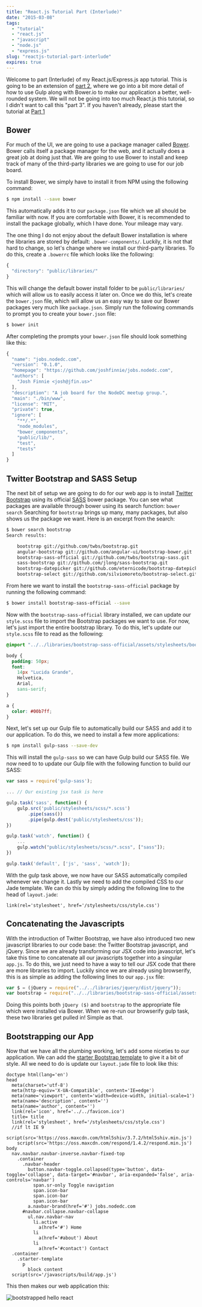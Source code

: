 ```yaml
---
title: "React.js Tutorial Part (Interlude)"
date: "2015-03-08"
tags:
  - "tutorial"
  - "react.js"
  - "javascript"
  - "node.js"
  - "express.js"
slug: "reactjs-tutorial-part-interlude"
expires: true
---
```



Welcome to part (Interlude) of my React.js/Express.js app tutorial. This is going to be an extension of [part 2](/blog/reactjs-tutorial-part-2/), where we go into a bit more detail of how to use Gulp along with Bower.io to make our application a better, well-rounded system. We will not be going into too much React.js this tutorial, so I didn't want to call this "part 3". If you haven't already, please start the tutorial at [Part 1](/blog/reactjs-tutorial-part-1/)

## Bower

For much of the UI, we are going to use a package manager called [Bower](http://bower.io/). Bower calls itself a package manager for the web, and it actually does a great job at doing just that. We are going to use Bower to install and keep track of many of the third-party libraries we are going to use for our job board.

To install Bower, we simply have to install it from NPM using the following command:

```bash
$ npm install --save bower
```

This automatically adds it to our `package.json` file which we all should be familiar with now. If you are comfortable with Bower, it is recommended to install the package globally, which I have done. Your mileage may vary.

The one thing I do not enjoy about the default Bower installation is where the libraries are stored by default: `.bower-components/`. Luckily, it is not that hard to change, so let's change where we install our third-party libraries. To do this, create a `.bowerrc` file which looks like the following:

```javascript
{
  "directory": "public/libraries/"
}
```

This will change the default bower install folder to be `public/libraries/` which will allow us to easily access it later on. Once we do this, let's create the `bower.json` file, which will allow us an easy way to save our Bower packages very much like `package.json`. Simply run the following commands to prompt you to create your `bower.json` file:

```bash
$ bower init
```

After completing the prompts your `bower.json` file should look something like this:

```javascript
{
  "name": "jobs.nodedc.com",
  "version": "0.1.0",
  "homepage": "https://github.com/joshfinnie/jobs.nodedc.com",
  "authors": [
    "Josh Finnie <josh@jfin.us>"
  ],
  "description": "A job board for the NodeDC meetup group.",
  "main": "./bin/www",
  "license": "MIT",
  "private": true,
  "ignore": [
    "**/.*",
    "node_modules",
    "bower_components",
    "public/lib/",
    "test",
    "tests"
  ]
}
```

## Twitter Bootstrap and SASS Setup

The next bit of setup we are going to do for our web app is to install [Twitter Bootstrap](http://getbootstrap.com/) using its official [SASS](http://sass-lang.com/) bower package. You can see what packages are available through bower using its search function: `bower search` Searching for `bootstrap` brings up many, many packages, but also shows us the package we want. Here is an excerpt from the search:

```bash
$ bower search bootstrap
Search results:

    bootstrap git://github.com/twbs/bootstrap.git
    angular-bootstrap git://github.com/angular-ui/bootstrap-bower.git
    bootstrap-sass-official git://github.com/twbs/bootstrap-sass.git
    sass-bootstrap git://github.com/jlong/sass-bootstrap.git
    bootstrap-datepicker git://github.com/eternicode/bootstrap-datepicker.git
    bootstrap-select git://github.com/silviomoreto/bootstrap-select.git
```

From here we want to install the `bootstrap-sass-official` package by running the following command:

```bash
$ bower install bootstrap-sass-official --save
```

Now with the `bootstrap-sass-official` library installed, we can update our `style.scss` file to import the Bootstrap packages we want to use. For now, let's just import the entire bootstrap library. To do this, let's update our `style.scss` file to read as the following:

```scss
@import "../../libraries/bootstrap-sass-official/assets/stylesheets/bootstrap";

body {
  padding: 50px;
  font:
    14px "Lucida Grande",
    Helvetica,
    Arial,
    sans-serif;
}

a {
  color: #00b7ff;
}
```

Next, let's set up our Gulp file to automatically build our SASS and add it to our application. To do this, we need to install a few more applications:

```bash
$ npm install gulp-sass --save-dev
```

This will install the `gulp-sass` so we can have Gulp build our SASS file. We now need to to update our Gulp file with the following function to build our SASS:

```javascript
var sass = require('gulp-sass');

... // Our existing jsx task is here

gulp.task('sass', function() {
    gulp.src('public/stylesheets/scss/*.scss')
        .pipe(sass())
        .pipe(gulp.dest('public/stylesheets/css'));
})

gulp.task('watch', function() {
    ...
    gulp.watch("public/stylesheets/scss/*.scss", ["sass"]);
})

gulp.task('default', ['js', 'sass', 'watch']);
```

With the gulp task above, we now have our SASS automatically compiled whenever we change it. Lastly we need to add the compiled CSS to our Jade template. We can do this by simply adding the following line to the head of `layout.jade`:

```pug
link(rel='stylesheet', href='/stylesheets/css/style.css')
```

## Concatenating the Javascripts

With the introduction of Twitter Bootstrap, we have also introduced two new javascript libraries to our code base: the Twitter Bootstrap javascript, and jQuery. Since we are already transforming our JSX code into javascript, let's take this time to concatenate all our javascripts together into a singular `app.js`. To do this, we just need to have a way to tell our JSX code that there are more libraries to import. Luckily since we are already using browserify, this is as simple as adding the following lines to our `app.jsx` file:

```javascript
var $ = (jQuery = require("../../libraries/jquery/dist/jquery"));
var bootstrap = require("../../libraries/bootstrap-sass-official/assets/javascripts/bootstrap");
```

Doing this points both `jQuery ($)` and `bootstrap` to the appropriate file which were installed via Bower. When we re-run our browserify gulp task, these two libraries get pulled in! Simple as that.

## Bootstrapping our App

Now that we have all the plumbing working, let's add some niceties to our application. We can add the [starter Bootstrap template](http://getbootstrap.com/examples/starter-template/) to give it a bit of style. All we need to do is update our `layout.jade` file to look like this:

```pug
doctype html(lang='en')
head
  meta(charset='utf-8')
  meta(http-equiv='X-UA-Compatible', content='IE=edge')
  meta(name='viewport', content='width=device-width, initial-scale=1')
  meta(name='description', content='')
  meta(name='author', content='')
  link(rel='icon', href='../../favicon.ico')
  title= title
  link(rel='stylesheet', href='/stylesheets/css/style.css')
  //if lt IE 9
    script(src='https://oss.maxcdn.com/html5shiv/3.7.2/html5shiv.min.js')
    script(src='https://oss.maxcdn.com/respond/1.4.2/respond.min.js')
body
  nav.navbar.navbar-inverse.navbar-fixed-top
    .container
      .navbar-header
        button.navbar-toggle.collapsed(type='button', data-toggle='collapse', data-target='#navbar', aria-expanded='false', aria-controls='navbar')
          span.sr-only Toggle navigation
          span.icon-bar
          span.icon-bar
          span.icon-bar
        a.navbar-brand(href='#') jobs.nodedc.com
      #navbar.collapse.navbar-collapse
        ul.nav.navbar-nav
          li.active
            a(href='#') Home
          li
            a(href='#about') About
          li
            a(href='#contact') Contact
  .container
    .starter-template
      p
        block content
  script(src='/javascripts/build/app.js')
```

This then makes our web application this:

<img src={bootstrappedHelloWorld.src} alt="bootstrapped hello react" />
